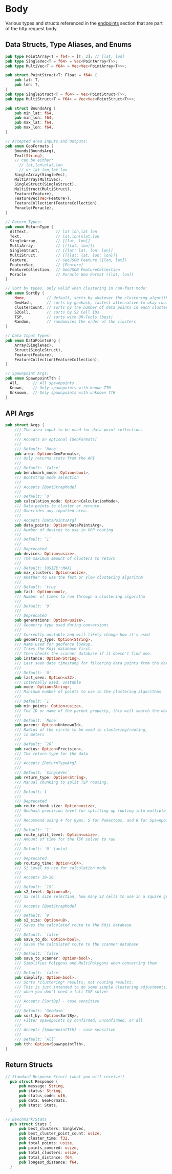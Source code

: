 # Body

Various types and structs referenced in the [endpoints](./endpoints) section that are part of the http request body.

## Data Structs, Type Aliases, and Enums

```rust
pub type PointArray<T = f64> = [T; 2]; // [lat, lon]
pub type SingleVec<T = f64> = Vec<PointArray<T>>;
pub type MultiVec<T = f64> = Vec<Vec<PointArray<T>>>;

pub struct PointStruct<T: Float = f64> {
    pub lat: T,
    pub lon: T,
}
pub type SingleStruct<T = f64> = Vec<PointStruct<T>>;
pub type MultiStruct<T = f64> = Vec<Vec<PointStruct<T>>>;

pub struct BoundsArg {
    pub min_lat: f64,
    pub min_lon: f64,
    pub max_lat: f64,
    pub max_lon: f64,
}

// Accepted Area Inputs and Outputs:
pub enum GeoFormats {
    Bounds(BoundsArg),
    Text(String),
    // can be either:
      // lat,lon\nlat,lon
      // or lat lon,lat lon
    SingleArray(SingleVec),
    MultiArray(MultiVec),
    SingleStruct(SingleStruct),
    MultiStruct(MultiStruct),
    Feature(Feature),
    FeatureVec(Vec<Feature>),
    FeatureCollection(FeatureCollection),
    Poracle(Poracle),
}

// Return Types:
pub enum ReturnType {
  AltText,            // lat lon,lat lon
  Text,               // lat,lon\nlat,lon
  SingleArray,        // [[lat, lon]]
  MultiArray,         // [[[lat, lon]]]
  SingleStruct,       // [{lat: lat, lon: lon}]
  MultiStruct,        // [[{lat: lat, lon: lon}]]
  Feature,            // GeoJSON Feature ([lon, lat])
  FeatureVec,         // [Feature]
  FeatureCollection,  // GeoJSON FeatureCollection
  Poracle             // Poracle Geo Format ([lat, lon])
}

// Sort by types, only valid when clustering in non-fast mode:
pub enum SortBy {
    None,         // default, sorts by whatever the clustering algorithm returns
    GeoHash,      // sorts by geohash, fastest alternative to okay routing
    ClusterCount, // sorts by the number of data points in each cluster
    S2Cell,       // sorts by S2 Cell IDs
    TSP,          // sorts with OR-Tools (best)
    Random,       // randomizes the order of the clusters
}

// Data Input Types:
pub enum DataPointsArg {
    Array(SingleVec),
    Struct(SingleStruct),
    Feature(Feature),
    FeatureCollection(FeatureCollection),
}

// Spawnpoint Args:
pub enum SpawnpointTth {
  All,      // All spawnpoints
  Known,    // Only spawnpoints with known TTH
  Unknown,  // Only spawnpoints with unknown TTH
}
```

## API Args

```rust
pub struct Args {
    /// The area input to be used for data point collection.
    ///
    /// Accepts an optional [GeoFormats]
    ///
    /// Default: `None`
    pub area: Option<GeoFormats>,
    /// Only returns stats from the API
    ///
    /// Default: `false`
    pub benchmark_mode: Option<bool>,
    /// Bootstrap mode selection
    ///
    /// Accepts [BootStrapMode]
    ///
    /// Default: `0`
    pub calculation_mode: Option<CalculationMode>,
    /// Data points to cluster or reroute.
    /// Overrides any inputted area.
    ///
    /// Accepts [DataPointsArg]
    pub data_points: Option<DataPointsArg>,
    /// Number of devices to use in VRP routing
    ///
    /// Default: `1`
    ///
    /// Deprecated
    pub devices: Option<usize>,
    /// The maximum amount of clusters to return
    ///
    /// Default: [USIZE::MAX]
    pub max_clusters: Option<usize>,
    /// Whether to use the fast or slow clustering algorithm
    ///
    /// Default: `true`
    pub fast: Option<bool>,
    /// Number of times to run through a clustering algorithm
    ///
    /// Default: `0`
    ///
    /// Deprecated
    pub generations: Option<usize>,
    /// Geometry type used during conversions
    ///
    /// Currently unstable and will likely change how it's used
    pub geometry_type: Option<String>,
    /// Name used for geofence lookup.
    /// Tries the Kōji database first.
    /// Then checks the scanner database if it doesn't find one.
    pub instance: Option<String>,
    /// Last seen date timestamp for filtering data points from the database.
    ///
    /// Default: `0`
    pub last_seen: Option<u32>,
    /// Internally used, unstable
    pub mode: Option<String>,
    /// Minimum number of points to use in the clustering algorithms
    ///
    /// Default: `1`
    pub min_points: Option<usize>,
    /// The ID or name of the parent property, this will search the database for any properties that have their `parent` property set to this value.
    ///
    /// Default: `None`
    pub parent: Option<UnknownId>,
    /// Radius of the circle to be used in clustering/routing,
    /// in meters
    ///
    /// Default: `70`
    pub radius: Option<Precision>,
    /// The return type for the data
    ///
    /// Accepts [ReturnTypeArg]
    ///
    /// Default: `SingleVec`
    pub return_type: Option<String>,
    /// Manual chunking to split TSP routing.
    ///
    /// Default: 1
    ///
    /// Deprecated
    pub route_chunk_size: Option<usize>,
    /// Geohash precision level for splitting up routing into multiple threads
    ///
    /// Recommend using 4 for Gyms, 5 for Pokestops, and 6 for Spawnpoints
    ///
    /// Default: `1`
    pub route_split_level: Option<usize>,
    /// Amount of time for the TSP solver to run
    ///
    /// Default: `0` (auto)
    ///
    /// Deprecated
    pub routing_time: Option<i64>,
    /// S2 Level to use for calculation mode
    ///
    /// Accepts 10-20
    ///
    /// Default: `15`
    pub s2_level: Option<u8>,
    /// S2 cell size selection, how many S2 cells to use in a square grid
    ///
    /// Accepts [BootStrapMode]
    ///
    /// Default: `9`
    pub s2_size: Option<u8>,
    /// Saves the calculated route to the Kōji database
    ///
    /// Default: `false`
    pub save_to_db: Option<bool>,
    /// Saves the calculated route to the scanner database
    ///
    /// Default: `false`
    pub save_to_scanner: Option<bool>,
    /// Simplifies Polygons and MultiPolygons when converting them
    ///
    /// Default: `false`
    pub simplify: Option<bool>,
    /// Sorts *clustering* results, not routing results.
    /// This is just intended to do some simple clustering adjustments,
    /// when you don't need a full TSP solver
    ///
    /// Accepts [SortBy] - case sensitive
    ///
    /// Default: `GeoHash`
    pub sort_by: Option<SortBy>,
    /// Filter spawnpoints by confirmed, unconfirmed, or all
    ///
    /// Accepts [SpawnpointTth] - case sensitive
    ///
    /// Default: `All`
    pub tth: Option<SpawnpointTth>,
}
```

## Return Structs

```rust
// Standard Response Struct (what you will receive!)
  pub struct Response {
      pub message: String,
      pub status: String,
      pub status_code: u16,
      pub data: GeoFormats,
      pub stats: Stats,
  }

// Benchmark/Stats
  pub struct Stats {
      pub best_clusters: SingleVec,
      pub best_cluster_point_count: usize,
      pub cluster_time: f32,
      pub total_points: usize,
      pub points_covered: usize,
      pub total_clusters: usize,
      pub total_distance: f64,
      pub longest_distance: f64,
  }
```
